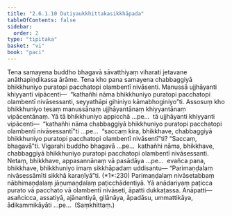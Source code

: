 ```yaml
---
title: "2.6.1.10 Dutiyaukkhittakasikkhāpada"
tableOfContents: false
sidebar:
  order: 2
type: "tipitaka"
basket: "vi"
book: "paci"
---
```



<DynamicBreadcrumb />

<Division number="1240" book="paci">

<Paragraph number="3563" book="paci">
Tena samayena buddho bhagavā sāvatthiyaṃ viharati jetavane anāthapiṇḍikassa ārāme. Tena kho pana samayena chabbaggiyā bhikkhuniyo puratopi pacchatopi olambentī nivāsenti. Manussā ujjhāyanti khiyyanti vipācenti—  “kathañhi nāma bhikkhuniyo puratopi pacchatopi olambentī nivāsessanti, seyyathāpi gihiniyo kāmabhoginiyo”ti.
</Paragraph>

<Paragraph number="3564" book="paci">
Assosuṃ kho bhikkhuniyo tesaṃ manussānaṃ ujjhāyantānaṃ khiyyantānaṃ vipācentānaṃ. Yā tā bhikkhuniyo appicchā …pe…  tā ujjhāyanti khiyyanti vipācenti—  “kathañhi nāma chabbaggiyā bhikkhuniyo puratopi pacchatopi olambentī nivāsessantī”ti …pe…  “saccaṃ kira, bhikkhave, chabbaggiyā bhikkhuniyo puratopi pacchatopi olambentī nivāsentī”ti? “Saccaṃ, bhagavā”ti. Vigarahi buddho bhagavā …pe…  kathañhi nāma, bhikkhave, chabbaggiyā bhikkhuniyo puratopi pacchatopi olambentī nivāsessanti. Netaṃ, bhikkhave, appasannānaṃ vā pasādāya …pe…  evañca pana, bhikkhave, bhikkhuniyo imaṃ sikkhāpadaṃ uddisantu—
</Paragraph>

<Paragraph number="3565" book="paci">
<Emphasis>“Parimaṇḍalaṃ nivāsessāmīti sikkhā karaṇīyā”</Emphasis>ti. (*1*:<Emphasis>230</Emphasis>)
</Paragraph>

<Paragraph number="3566" book="paci">
Parimaṇḍalaṃ nivāsetabbaṃ nābhimaṇḍalaṃ jāṇumaṇḍalaṃ paṭicchādentiyā. Yā anādariyaṃ paṭicca purato vā pacchato vā olambentī nivāseti, āpatti dukkaṭassa.
</Paragraph>

<Paragraph number="3567" book="paci">
Anāpatti—  asañcicca, assatiyā, ajānantiyā, gilānāya, āpadāsu, ummattikāya, ādikammikāyāti …pe…  (Saṃkhittaṃ.)
</Paragraph>
</Division>